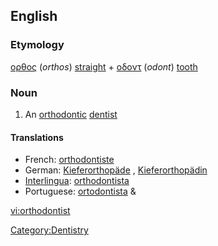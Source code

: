 ==English==

===Etymology===
{{etyl|el}} [[ορθος]] (''orthos'') [[straight]] + [[οδοντ]] (''odont'') [[tooth]]

===Noun===
{{en-noun}}

# An [[orthodontic]] [[dentist]]

====Translations====
* French: [[orthodontiste]]
* German: [[Kieferorthopäde]] {{m}}, [[Kieferorthopädin]] {{f}}
* [[Interlingua]]: [[orthodontista]]
* Portuguese: [[ortodontista]] {{m}} & {{f}}

[[Category:Dentistry]]

[[vi:orthodontist]]